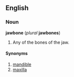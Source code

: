 {{wikipedia}}
==English==
===Noun===
'''jawbone''' (''plural'' '''jawbones''')

#Any of the bones of the jaw.

====Synonyms====
#[[mandible]]
#[[maxilla]]